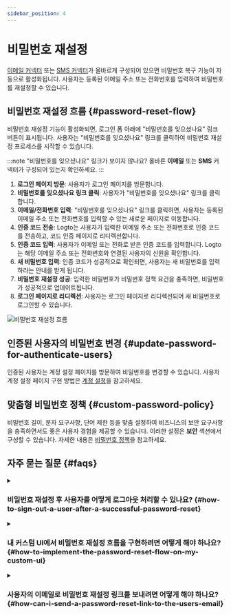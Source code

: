 ```yaml
---
sidebar_position: 4
---
```


# 비밀번호 재설정

[이메일 커넥터](/connectors/email-connectors) 또는 [SMS 커넥터](/connectors/sms-connectors)가 올바르게 구성되어 있으면 비밀번호 복구 기능이 자동으로 활성화됩니다. 사용자는 등록된 이메일 주소 또는 전화번호를 입력하여 비밀번호를 재설정할 수 있습니다.

## 비밀번호 재설정 흐름 \{#password-reset-flow}

비밀번호 재설정 기능이 활성화되면, 로그인 폼 아래에 "비밀번호를 잊으셨나요" 링크 버튼이 표시됩니다. 사용자는 "비밀번호를 잊으셨나요" 링크를 클릭하여 비밀번호 재설정 프로세스를 시작할 수 있습니다.

:::note
"비밀번호를 잊으셨나요" 링크가 보이지 않나요? 올바른 **이메일** 또는 **SMS** 커넥터가 구성되어 있는지 확인하세요.
:::

1. **로그인 페이지 방문**: 사용자가 로그인 페이지를 방문합니다.
2. **비밀번호를 잊으셨나요 링크 클릭**: 사용자가 "비밀번호를 잊으셨나요" 링크를 클릭합니다.
3. **이메일/전화번호 입력**: "비밀번호를 잊으셨나요" 링크를 클릭하면, 사용자는 등록된 이메일 주소 또는 전화번호를 입력할 수 있는 새로운 페이지로 이동합니다.
4. **인증 코드 전송**: Logto는 사용자가 입력한 이메일 주소 또는 전화번호로 인증 코드를 전송하고, 코드 인증 페이지로 리디렉션합니다.
5. **인증 코드 입력**: 사용자가 이메일 또는 전화로 받은 인증 코드를 입력합니다. Logto는 해당 이메일 주소 또는 전화번호와 연결된 사용자의 신원을 확인합니다.
6. **새 비밀번호 입력**: 인증 코드가 성공적으로 확인되면, 사용자는 새 비밀번호를 입력하라는 안내를 받게 됩니다.
7. **비밀번호 재설정 성공**: 입력한 비밀번호가 비밀번호 정책 요건을 충족하면, 비밀번호가 성공적으로 업데이트됩니다.
8. **로그인 페이지로 리디렉션**: 사용자는 로그인 페이지로 리디렉션되어 새 비밀번호로 로그인할 수 있습니다.

<img src="/img/assets/reset-password.png" alt="비밀번호 재설정 흐름" />

## 인증된 사용자의 비밀번호 변경 \{#update-password-for-authenticate-users}

인증된 사용자는 계정 설정 페이지를 방문하여 비밀번호를 변경할 수 있습니다. 사용자 계정 설정 페이지 구현 방법은 [계정 설정](/end-user-flows/account-settings/)을 참고하세요.

## 맞춤형 비밀번호 정책 \{#custom-password-policy}

비밀번호 길이, 문자 요구사항, 단어 제한 등을 맞춤 설정하여 비즈니스의 보안 요구사항을 충족하면서도 좋은 사용자 경험을 제공할 수 있습니다. 이러한 설정은 **보안** 섹션에서 구성할 수 있습니다. 자세한 내용은 [비밀번호 정책](/security/password-policy)을 참고하세요.

## 자주 묻는 질문 \{#faqs}

<details>
  <summary>

### 비밀번호 재설정 후 사용자를 어떻게 로그아웃 처리할 수 있나요? \{#how-to-sign-out-a-user-after-a-successful-password-reset}

</summary>

사용자가 비밀번호를 성공적으로 재설정하면 `PostResetPassword` [웹훅 이벤트](/developers/webhooks/webhooks-events#user-interaction-hook-events)를 구독하여 알림을 받을 수 있습니다. 이후 [로그아웃](/end-user-flows/sign-out) 액션을 트리거하여 사용자의 현재 세션을 무효화하고 로그인 페이지로 리디렉션할 수 있습니다.

</details>

<details>
  <summary>

### 내 커스텀 UI에서 비밀번호 재설정 흐름을 구현하려면 어떻게 해야 하나요? \{#how-to-implement-the-password-reset-flow-on-my-custom-ui}

</summary>

Logto의 **Management API** 및 **Account API**를 사용하여 자체 비밀번호 재설정 흐름을 구현할 수 있습니다. 자세한 내용은 [계정 설정](/end-user-flows/account-settings/)을 참고하세요.

</details>

<details>
  <summary>

### 사용자의 이메일로 비밀번호 재설정 링크를 보내려면 어떻게 해야 하나요? \{#how-can-i-send-a-password-reset-link-to-the-users-email}

</summary>

자체 호스팅 비밀번호 재설정 엔드포인트를 생성하고 Logto SDK를 활용하여 [`first_screen`](/end-user-flows/authentication-parameters/first-screen)을 `reset-password`로 설정한 로그인 요청을 시작할 수 있습니다. 이렇게 하면 사용자가 비밀번호 재설정 페이지로 원활하게 리디렉션됩니다.

</details>
